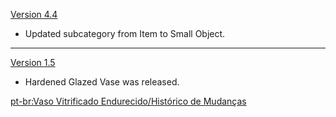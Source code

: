 {{Change History/Header}}
[[Version 4.4]]
* Updated subcategory from Item to Small Object.
----
[[Version 1.5]]
* Hardened Glazed Vase was released.
<noinclude>
[[pt-br:Vaso Vitrificado Endurecido/Histórico de Mudanças]]
</noinclude>